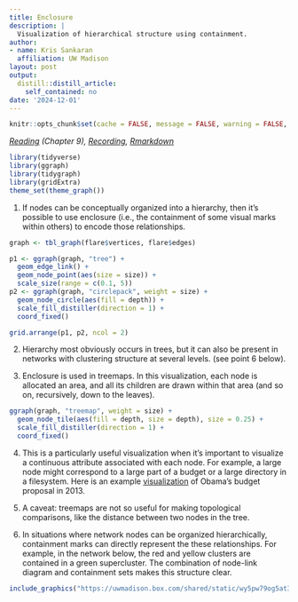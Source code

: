 ```yaml
---
title: Enclosure
description: |
  Visualization of hierarchical structure using containment.
author:
- name: Kris Sankaran
  affiliation: UW Madison
layout: post
output:
  distill::distill_article:
    self_contained: no
date: '2024-12-01'
---
```


```r
knitr::opts_chunk$set(cache = FALSE, message = FALSE, warning = FALSE, echo = TRUE)
```

_[Reading](https://search.library.wisc.edu/catalog/9911196629502121) (Chapter 9), [Recording](https://mediaspace.wisc.edu/media/Week%208%20%5B4%5D%20Enclosure/1_mfuwwoh6), [Rmarkdown](https://github.com/krisrs1128/stat436_notes/blob/main/notes/2024-12-27-week08-04.Rmd)_

```r
library(tidyverse)
library(ggraph)
library(tidygraph)
library(gridExtra)
theme_set(theme_graph())
```

1. If nodes can be conceptually organized into a hierarchy, then it’s possible
to use enclosure (i.e., the containment of some visual marks within others) to
encode those relationships.

```r
graph <- tbl_graph(flare$vertices, flare$edges)

p1 <- ggraph(graph, "tree") +
  geom_edge_link() +
  geom_node_point(aes(size = size)) +
  scale_size(range = c(0.1, 5))
p2 <- ggraph(graph, "circlepack", weight = size) +
  geom_node_circle(aes(fill = depth)) +
  scale_fill_distiller(direction = 1) +
  coord_fixed()

grid.arrange(p1, p2, ncol = 2)
```

2. Hierarchy most obviously occurs in trees, but it can also be present in
networks with clustering structure at several levels. (see point 6 below).

3. Enclosure is used in treemaps. In this visualization, each node is allocated
an area, and all its children are drawn within that area (and so on,
recursively, down to the leaves).

```r
ggraph(graph, "treemap", weight = size) +
  geom_node_tile(aes(fill = depth, size = depth), size = 0.25) +
  scale_fill_distiller(direction = 1) +
  coord_fixed()
```

4. This is a particularly useful visualization when it’s important to visualize
a continuous attribute associated with each node. For example, a large node
might correspond to a large part of a budget or a large directory in a
filesystem. Here is an example
[visualization](https://archive.nytimes.com/www.nytimes.com/interactive/2012/02/13/us/politics/2013-budget-proposal-graphic.html)
of Obama's budget proposal in 2013.

5. A caveat: treemaps are not so useful for making topological comparisons, like
the distance between two nodes in the tree.

6. In situations where network nodes can be organized hierarchically,
containment marks can directly represent the these relationships. For example,
in the network below, the red and yellow clusters are contained in a green
supercluster. The combination of node-link diagram and containment sets makes
this structure clear.

```r
include_graphics("https://uwmadison.box.com/shared/static/wy5pw79og5at35rncgn4ep2uuzawoduc.png")
```
